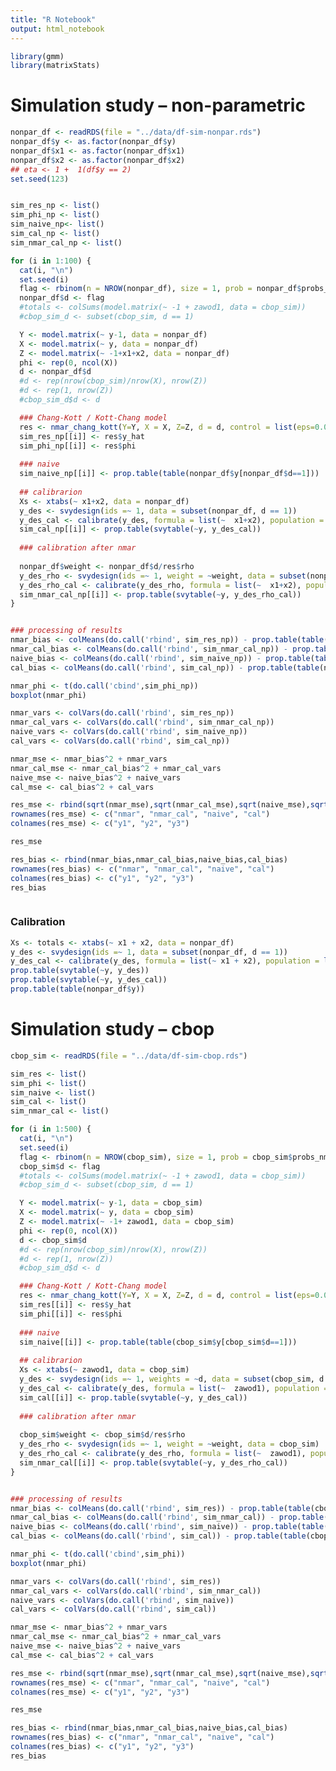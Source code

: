 ```yaml
---
title: "R Notebook"
output: html_notebook
---
```


```r
library(gmm)
library(matrixStats)
```

# Simulation study -- non-parametric 

```r
nonpar_df <- readRDS(file = "../data/df-sim-nonpar.rds")
nonpar_df$y <- as.factor(nonpar_df$y)
nonpar_df$x1 <- as.factor(nonpar_df$x1)
nonpar_df$x2 <- as.factor(nonpar_df$x2)
## eta <- 1 +  1(df$y == 2)
set.seed(123)


sim_res_np <- list()
sim_phi_np <- list()
sim_naive_np<- list()
sim_cal_np <- list()
sim_nmar_cal_np <- list()

for (i in 1:100) {
  cat(i, "\n")
  set.seed(i)
  flag <- rbinom(n = NROW(nonpar_df), size = 1, prob = nonpar_df$probs_mar) 
  nonpar_df$d <- flag
  #totals <- colSums(model.matrix(~ -1 + zawod1, data = cbop_sim))
  #cbop_sim_d <- subset(cbop_sim, d == 1)

  Y <- model.matrix(~ y-1, data = nonpar_df)
  X <- model.matrix(~ y, data = nonpar_df)
  Z <- model.matrix(~ -1+x1+x2, data = nonpar_df)
  phi <- rep(0, ncol(X))
  d <- nonpar_df$d
  #d <- rep(nrow(cbop_sim)/nrow(X), nrow(Z))
  #d <- rep(1, nrow(Z))
  #cbop_sim_d$d <- d

  ### Chang-Kott / Kott-Chang model
  res <- nmar_chang_kott(Y=Y, X = X, Z=Z, d = d, control = list(eps=0.00001, maxiter = 2000))
  sim_res_np[[i]] <- res$y_hat
  sim_phi_np[[i]] <- res$phi
  
  ### naive 
  sim_naive_np[[i]] <- prop.table(table(nonpar_df$y[nonpar_df$d==1]))
  
  ## calibrarion 
  Xs <- xtabs(~ x1+x2, data = nonpar_df)
  y_des <- svydesign(ids =~ 1, data = subset(nonpar_df, d == 1))
  y_des_cal <- calibrate(y_des, formula = list(~  x1+x2), population = list(Xs))
  sim_cal_np[[i]] <- prop.table(svytable(~y, y_des_cal))
  
  ### calibration after nmar 
  
  nonpar_df$weight <- nonpar_df$d/res$rho
  y_des_rho <- svydesign(ids =~ 1, weight = ~weight, data = subset(nonpar_df, d ==1))
  y_des_rho_cal <- calibrate(y_des_rho, formula = list(~  x1+x2), population = list(Xs))
  sim_nmar_cal_np[[i]] <- prop.table(svytable(~y, y_des_rho_cal))
}


### processing of results
nmar_bias <- colMeans(do.call('rbind', sim_res_np)) - prop.table(table(nonpar_df$y))
nmar_cal_bias <- colMeans(do.call('rbind', sim_nmar_cal_np)) - prop.table(table(nonpar_df$y))
naive_bias <- colMeans(do.call('rbind', sim_naive_np)) - prop.table(table(nonpar_df$y))
cal_bias <- colMeans(do.call('rbind', sim_cal_np)) - prop.table(table(nonpar_df$y))

nmar_phi <- t(do.call('cbind',sim_phi_np))
boxplot(nmar_phi)

nmar_vars <- colVars(do.call('rbind', sim_res_np))
nmar_cal_vars <- colVars(do.call('rbind', sim_nmar_cal_np))
naive_vars <- colVars(do.call('rbind', sim_naive_np))
cal_vars <- colVars(do.call('rbind', sim_cal_np))

nmar_mse <- nmar_bias^2 + nmar_vars
nmar_cal_mse <- nmar_cal_bias^2 + nmar_cal_vars
naive_mse <- naive_bias^2 + naive_vars
cal_mse <- cal_bias^2 + cal_vars

res_mse <- rbind(sqrt(nmar_mse),sqrt(nmar_cal_mse),sqrt(naive_mse),sqrt(cal_mse))
rownames(res_mse) <- c("nmar", "nmar_cal", "naive", "cal")
colnames(res_mse) <- c("y1", "y2", "y3")

res_mse

res_bias <- rbind(nmar_bias,nmar_cal_bias,naive_bias,cal_bias)
rownames(res_bias) <- c("nmar", "nmar_cal", "naive", "cal")
colnames(res_bias) <- c("y1", "y2", "y3")
res_bias



```

### Calibration

```r
Xs <- totals <- xtabs(~ x1 + x2, data = nonpar_df)
y_des <- svydesign(ids =~ 1, data = subset(nonpar_df, d == 1))
y_des_cal <- calibrate(y_des, formula = list(~ x1 + x2), population = list(Xs))
prop.table(svytable(~y, y_des))
prop.table(svytable(~y, y_des_cal))
prop.table(table(nonpar_df$y))
```


# Simulation study -- cbop


```r
cbop_sim <- readRDS(file = "../data/df-sim-cbop.rds")

sim_res <- list()
sim_phi <- list()
sim_naive <- list()
sim_cal <- list()
sim_nmar_cal <- list()

for (i in 1:500) {
  cat(i, "\n")
  set.seed(i)
  flag <- rbinom(n = NROW(cbop_sim), size = 1, prob = cbop_sim$probs_nmar_13) 
  cbop_sim$d <- flag
  #totals <- colSums(model.matrix(~ -1 + zawod1, data = cbop_sim))
  #cbop_sim_d <- subset(cbop_sim, d == 1)

  Y <- model.matrix(~ y-1, data = cbop_sim)
  X <- model.matrix(~ y, data = cbop_sim)
  Z <- model.matrix(~ -1+ zawod1, data = cbop_sim)
  phi <- rep(0, ncol(X))
  d <- cbop_sim$d
  #d <- rep(nrow(cbop_sim)/nrow(X), nrow(Z))
  #d <- rep(1, nrow(Z))
  #cbop_sim_d$d <- d

  ### Chang-Kott / Kott-Chang model
  res <- nmar_chang_kott(Y=Y, X = X, Z=Z, d = d, control = list(eps=0.00001, maxiter = 2000))
  sim_res[[i]] <- res$y_hat
  sim_phi[[i]] <- res$phi
  
  ### naive 
  sim_naive[[i]] <- prop.table(table(cbop_sim$y[cbop_sim$d==1]))
  
  ## calibrarion 
  Xs <- xtabs(~ zawod1, data = cbop_sim)
  y_des <- svydesign(ids =~ 1, weights = ~d, data = subset(cbop_sim, d == 1))
  y_des_cal <- calibrate(y_des, formula = list(~  zawod1), population = list(Xs))
  sim_cal[[i]] <- prop.table(svytable(~y, y_des_cal))
  
  ### calibration after nmar 
  
  cbop_sim$weight <- cbop_sim$d/res$rho
  y_des_rho <- svydesign(ids =~ 1, weight = ~weight, data = cbop_sim)
  y_des_rho_cal <- calibrate(y_des_rho, formula = list(~  zawod1), population = list(Xs))
  sim_nmar_cal[[i]] <- prop.table(svytable(~y, y_des_rho_cal))
}


### processing of results
nmar_bias <- colMeans(do.call('rbind', sim_res)) - prop.table(table(cbop_sim$y))
nmar_cal_bias <- colMeans(do.call('rbind', sim_nmar_cal)) - prop.table(table(cbop_sim$y))
naive_bias <- colMeans(do.call('rbind', sim_naive)) - prop.table(table(cbop_sim$y))
cal_bias <- colMeans(do.call('rbind', sim_cal)) - prop.table(table(cbop_sim$y))

nmar_phi <- t(do.call('cbind',sim_phi))
boxplot(nmar_phi)

nmar_vars <- colVars(do.call('rbind', sim_res))
nmar_cal_vars <- colVars(do.call('rbind', sim_nmar_cal))
naive_vars <- colVars(do.call('rbind', sim_naive))
cal_vars <- colVars(do.call('rbind', sim_cal))

nmar_mse <- nmar_bias^2 + nmar_vars
nmar_cal_mse <- nmar_cal_bias^2 + nmar_cal_vars
naive_mse <- naive_bias^2 + naive_vars
cal_mse <- cal_bias^2 + cal_vars

res_mse <- rbind(sqrt(nmar_mse),sqrt(nmar_cal_mse),sqrt(naive_mse),sqrt(cal_mse))
rownames(res_mse) <- c("nmar", "nmar_cal", "naive", "cal")
colnames(res_mse) <- c("y1", "y2", "y3")

res_mse

res_bias <- rbind(nmar_bias,nmar_cal_bias,naive_bias,cal_bias)
rownames(res_bias) <- c("nmar", "nmar_cal", "naive", "cal")
colnames(res_bias) <- c("y1", "y2", "y3")
res_bias

```

